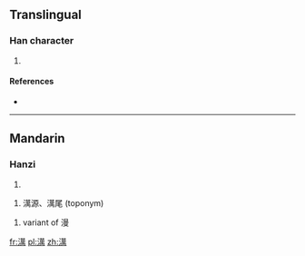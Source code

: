 {{also|氵万|漫}}
==Translingual==

===Han character===
{{Han char|rn=85|rad=水|as=13|sn=16|four=34127|canj=ETWB}}

# {{defn|Han|sort=水13}}

====References====
* {{Han ref|kx=0653.140|dkj=18401|hdz=31752.100|uh=6FAB|ud=28587|bh=EA42|bd=59970}}

----

==Mandarin==

===Hanzi===
# {{defn|lang=cmn|sort=水13}}
{{cmn-hanzi|pin=[[wàn]] ([[wan4]])}}
# 澫源、澫尾 (toponym)
{{cmn-hanzi|pin=[[màn]] ([[man4]])|wg=man<sup>4</sup>}}
# variant of 漫

[[fr:澫]]
[[pl:澫]]
[[zh:澫]]